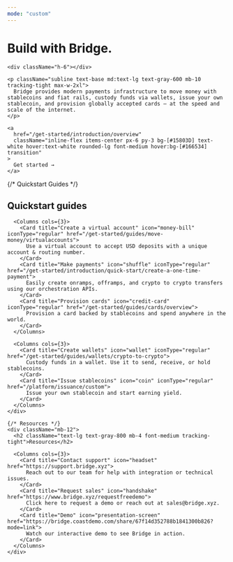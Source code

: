 ```yaml
---
mode: "custom"
---
```


<div className="bg-dots-gradient text-gray-900">
  <div className="hero max-w-4xl mx-auto px-6 pt-24 pb-20 flex flex-col items-center text-center">
    <h1 className="tracking-tight mb-10">Build with Bridge.</h1>

    <div className="h-6"></div>

    <p className="subline text-base md:text-lg text-gray-600 mb-10 tracking-tight max-w-2xl">
      Bridge provides modern payments infrastructure to move money with stablecoins and fiat rails, custody funds via wallets, issue your own stablecoin, and provision globally accepted cards — at the speed and scale of the internet.
    </p>

    <a
      href="/get-started/introduction/overview"
      className="inline-flex items-center px-6 py-3 bg-[#15803D] text-white hover:text-white rounded-lg font-medium hover:bg-[#166534] transition"
    >
      Get started →
    </a>
  </div>
</div>

<div className="bg-white pt-12 pb-16">
  <div className="max-w-6xl mx-auto px-6">
    {/* Quickstart Guides */}
    <div className="mb-12">
      <h2 className="text-lg text-gray-800 mb-4 font-medium tracking-tight">Quickstart guides</h2>

      <Columns cols={3}>
        <Card title="Create a virtual account" icon="money-bill" iconType="regular" href="/get-started/guides/move-money/virtualaccounts">
          Use a virtual account to accept USD deposits with a unique account & routing number.
        </Card>
        <Card title="Make payments" icon="shuffle" iconType="regular" href="/get-started/introduction/quick-start/create-a-one-time-payment">
          Easily create onramps, offramps, and crypto to crypto transfers using our orchestration APIs.
        </Card>
        <Card title="Provision cards" icon="credit-card" iconType="regular" href="/get-started/guides/cards/overview">
          Provision a card backed by stablecoins and spend anywhere in the world.
        </Card>
      </Columns>

      <Columns cols={3}>
        <Card title="Create wallets" icon="wallet" iconType="regular" href="/get-started/guides/wallets/crypto-to-crypto">
          Custody funds in a wallet. Use it to send, receive, or hold stablecoins.
        </Card>
        <Card title="Issue stablecoins" icon="coin" iconType="regular" href="/platform/issuance/custom">
          Issue your own stablecoin and start earning yield.
        </Card>
      </Columns>
    </div>

    {/* Resources */}
    <div className="mb-12">
      <h2 className="text-lg text-gray-800 mb-4 font-medium tracking-tight">Resources</h2>

      <Columns cols={3}>
        <Card title="Contact support" icon="headset" href="https://support.bridge.xyz">
          Reach out to our team for help with integration or technical issues.
        </Card>
        <Card title="Request sales" icon="handshake" href="https://www.bridge.xyz/requestfreedemo">
          Click here to request a demo or reach out at sales@bridge.xyz.
        </Card>
        <Card title="Demo" icon="presentation-screen" href="https://bridge.coastdemo.com/share/67f14d352788b1841300b826?mode=link">
          Watch our interactive demo to see Bridge in action.
        </Card>
      </Columns>
    </div>
  </div>
</div>